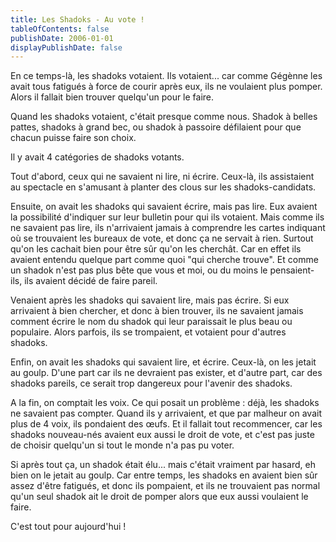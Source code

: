 ```yaml
---
title: Les Shadoks - Au vote !
tableOfContents: false
publishDate: 2006-01-01
displayPublishDate: false
---
```



<CompositionPage>
En ce temps-là, les shadoks votaient. Ils votaient... car comme
Gégènne les avait tous fatigués à force de courir après eux, ils ne
voulaient plus pomper. Alors il fallait bien trouver quelqu'un pour
le faire.

Quand les shadoks votaient, c'était presque comme nous. Shadok à
belles pattes, shadoks à grand bec, ou shadok à passoire défilaient
pour que chacun puisse faire son choix.

Il y avait 4 catégories de shadoks votants.

Tout d'abord, ceux qui ne savaient ni lire, ni écrire. Ceux-là, ils
assistaient au spectacle en s'amusant à planter des clous sur les
shadoks-candidats.

Ensuite, on avait les shadoks qui savaient écrire, mais pas lire. Eux
avaient la possibilité d'indiquer sur leur bulletin pour qui ils
votaient. Mais comme ils ne savaient pas lire, ils n'arrivaient jamais
à comprendre les cartes indiquant où se trouvaient les bureaux de
vote, et donc ça ne servait à rien. Surtout qu'on les cachait bien
pour être sûr qu'on les cherchât. Car en effet ils avaient entendu
quelque part comme quoi "qui cherche trouve". Et comme un shadok n'est
pas plus bête que vous et moi, ou du moins le pensaient-ils, ils
avaient décidé de faire pareil.

Venaient après les shadoks qui savaient lire, mais pas écrire. Si eux
arrivaient à bien chercher, et donc à bien trouver, ils ne savaient
jamais comment écrire le nom du shadok qui leur paraissait le plus
beau ou populaire. Alors parfois, ils se trompaient, et votaient pour
d'autres shadoks.

Enfin, on avait les shadoks qui savaient lire, et écrire. Ceux-là, on
les jetait au goulp. D'une part car ils ne devraient pas exister, et
d'autre part, car des shadoks pareils, ce serait trop dangereux pour
l'avenir des shadoks.

A la fin, on comptait les voix. Ce qui posait un problème : déjà, les
shadoks ne savaient pas compter. Quand ils y arrivaient, et que par
malheur on avait plus de 4 voix, ils pondaient des œufs. Et il fallait
tout recommencer, car les shadoks nouveau-nés avaient eux aussi le
droit de vote, et c'est pas juste de choisir quelqu'un si tout le
monde n'a pas pu voter.

Si après tout ça, un shadok était élu... mais c'était vraiment par
hasard, eh bien on le jetait au goulp. Car entre temps, les shadoks en
avaient bien sûr assez d'être fatigués, et donc ils pompaient, et ils
ne trouvaient pas normal qu'un seul shadok ait le droit de pomper
alors que eux aussi voulaient le faire.

C'est tout pour aujourd'hui !
</CompositionPage>